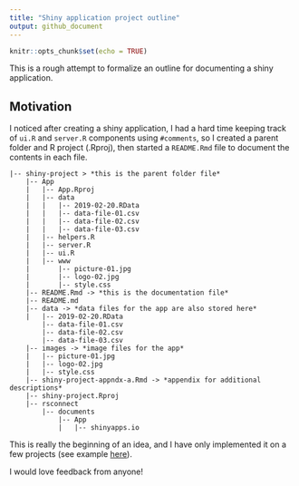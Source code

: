 ```yaml
---
title: "Shiny application project outline"
output: github_document
---
```


```r
knitr::opts_chunk$set(echo = TRUE)
```

This is a rough attempt to formalize an outline for documenting a shiny application. 

## Motivation

I noticed after creating a shiny application, I had a hard time keeping track of `ui.R` and `server.R` components using `#comments`, so I created a parent folder and R project (.Rproj), then started a `README.Rmd` file to document the contents in each file.  

```
|-- shiny-project > *this is the parent folder file*
    |-- App 
    |   |-- App.Rproj
    |   |-- data
    |   |   |-- 2019-02-20.RData
    |   |   |-- data-file-01.csv
    |   |   |-- data-file-02.csv
    |   |   |-- data-file-03.csv
    |   |-- helpers.R
    |   |-- server.R
    |   |-- ui.R
    |   |-- www
    |       |-- picture-01.jpg
    |       |-- logo-02.jpg
    |       |-- style.css
    |-- README.Rmd -> *this is the documentation file*
    |-- README.md
    |-- data -> *data files for the app are also stored here*
    |   |-- 2019-02-20.RData
        |-- data-file-01.csv
        |-- data-file-02.csv
        |-- data-file-03.csv
    |-- images -> *image files for the app*
    |   |-- picture-01.jpg
    |   |-- logo-02.jpg
    |   |-- style.css
    |-- shiny-project-appndx-a.Rmd -> *appendix for additional descriptions*
    |-- shiny-project.Rproj
    |-- rsconnect
        |-- documents
            |-- App
            |   |-- shinyapps.io
```

This is really the beginning of an idea, and I have only implemented it on a few projects (see example [here](https://mjfrigaard.github.io/seg-shiny-v-1-3-1/)).

I would love feedback from anyone!
